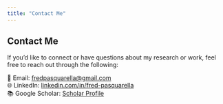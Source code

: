 ```yaml
---
title: "Contact Me"
---
```


## Contact Me

If you'd like to connect or have questions about my research or work, feel free to reach out through the following:

📧 Email: [fredpasquarella\@gmail.com](mailto:fredpasquarella@gmail.com)\
🌐 LinkedIn: [linkedin.com/in/fred-pasquarella](https://www.linkedin.com/in/fred-pasquarella/)\
📚 Google Scholar: [Scholar Profile](https://scholar.google.com/citations?user=6atOZmgAAAAJ&hl=en)